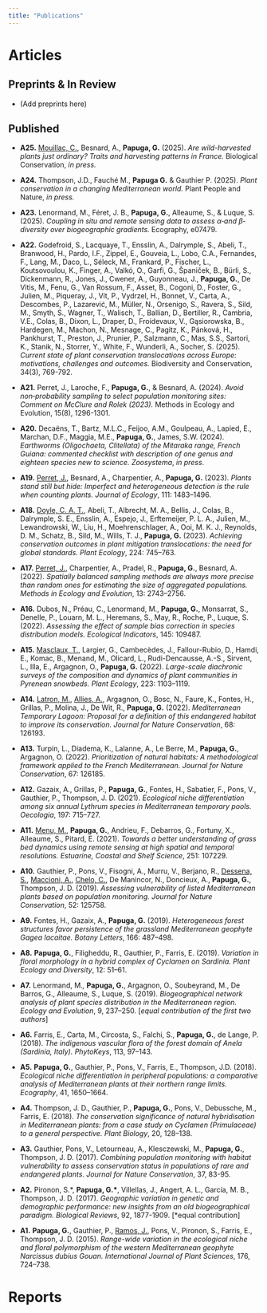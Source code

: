 ```yaml
---
title: "Publications"
---
```


# Articles

## Preprints & In Review

-   (Add preprints here)

## Published

-   **A25.** [Mouillac, C.]{.underline}, Besnard, A., **Papuga, G.** (2025). *Are wild-harvested plants just ordinary? Traits and harvesting patterns in France.* Biological Conservation, *in press.*

-   **A24.** Thompson, J.D., Fauché M., **Papuga G.** & Gauthier P. (2025). *Plant conservation in a changing Mediterranean world.* Plant People and Nature, *in press.*

-   **A23.** Lenormand, M., Féret, J. B., **Papuga, G.**, Alleaume, S., & Luque, S. (2025). *Coupling in situ and remote sensing data to assess α‐and β‐diversity over biogeographic gradients.* Ecography, e07479.

-   **A22.** Godefroid, S., Lacquaye, T., Ensslin, A., Dalrymple, S., Abeli, T., Branwood, H., Pardo, I.F., Zippel, E., Gouveia, L., Lobo, C.A., Fernandes, F., Lang, M., Daco, L., Séleck, M., Frankard, P., Fischer, L., Koutsovoulou, K., Finger, A., Valkó, O., Garfi, G., Španiček, B., Bürli, S., Dickenmann, R., Jones, J., Cwener, A., Guyonneau, J., **Papuga, G.**, De Vitis, M., Fenu, G., Van Rossum, F., Asset, B., Cogoni, D., Foster, G., Julien, M., Piqueray, J., Vít, P., Vydrzel, H., Bonnet, V., Carta, A., Descombes, P., Lazarević, M., Müller, N., Orsenigo, S., Ravera, S., Sild, M., Smyth, S., Wagner, T., Walisch, T., Ballian, D., Bertiller, R., Cambria, V.E., Colas, B., Dixon, L., Draper, D., Froidevaux, V., Gąsiorowska, B., Hardegen, M., Machon, N., Mesnage, C., Pagitz, K., Pánková, H., Pankhurst, T., Preston, J., Prunier, P., Salzmann, C., Mas, S.S., Sartori, K., Stanik, N., Storrer, Y., White, F., Wunderli, A., Socher, S. (2025). *Current state of plant conservation translocations across Europe: motivations, challenges and outcomes.* Biodiversity and Conservation, 34(3), 769-792.

-   **A21.** Perret, J., Laroche, F., **Papuga, G.**, & Besnard, A. (2024). *Avoid non‐probability sampling to select population monitoring sites: Comment on McClure and Rolek (2023).* Methods in Ecology and Evolution, 15(8), 1296-1301.

-   **A20.** Decaëns, T., Bartz, M.L.C., Feijoo, A.M., Goulpeau, A., Lapied, E., Marchan, D.F., Maggia, M.E., **Papuga, G.**, James, S.W. (2024). *Earthworms (Oligochaeta, Clitellata) of the Mitaraka range, French Guiana: commented checklist with description of one genus and eighteen species new to science.* *Zoosystema*, *in press*.

-   **A19.** [Perret, J.]{.underline}, Besnard, A., Charpentier, A., **Papuga, G.** (2023). *Plants stand still but hide: Imperfect and heterogeneous detection is the rule when counting plants.* *Journal of Ecology*, 111: 1483–1496.

-   **A18.** [Doyle, C. A. T.]{.underline}, Abeli, T., Albrecht, M. A., Bellis, J., Colas, B., Dalrymple, S. E., Ensslin, A., Espejo, J., Erftemeijer, P. L. A., Julien, M., Lewandrowski, W., Liu, H., Moehrenschlager, A., Ooi, M. K. J., Reynolds, D. M., Schatz, B., Sild, M., Wills, T. J., **Papuga, G.** (2023). *Achieving conservation outcomes in plant mitigation translocations: the need for global standards.* *Plant Ecology*, 224: 745–763.

-   **A17.** [Perret, J.]{.underline}, Charpentier, A., Pradel, R., **Papuga, G.**, Besnard, A. (2022). *Spatially balanced sampling methods are always more precise than random ones for estimating the size of aggregated populations.* *Methods in Ecology and Evolution*, 13: 2743–2756.

-   **A16.** Dubos, N., Préau, C., Lenormand, M., **Papuga, G.**, Monsarrat, S., Denelle, P., Louarn, M. L., Heremans, S., May, R., Roche, P., Luque, S. (2022). *Assessing the effect of sample bias correction in species distribution models.* *Ecological Indicators*, 145: 109487.

-   **A15.** [Masclaux, T.]{.underline}, Largier, G., Cambecèdes, J., Fallour-Rubio, D., Hamdi, E., Komac, B., Menand, M., Olicard, L., Rudi-Dencausse, A.-S., Sirvent, L., Illa, E., Argagnon, O., **Papuga, G.** (2022). *Large-scale diachronic surveys of the composition and dynamics of plant communities in Pyrenean snowbeds.* *Plant Ecology*, 223: 1103–1119.

-   **A14.** [Latron, M.]{.underline}, [Allies, A.]{.underline}, Argagnon, O., Bosc, N., Faure, K., Fontes, H., Grillas, P., Molina, J., De Wit, R., **Papuga, G.** (2022). *Mediterranean Temporary Lagoon: Proposal for a definition of this endangered habitat to improve its conservation.* *Journal for Nature Conservation*, 68: 126193.

-   **A13.** Turpin, L., Diadema, K., Lalanne, A., Le Berre, M., **Papuga, G.**, Argagnon, O. (2022). *Prioritization of natural habitats: A methodological framework applied to the French Mediterranean.* *Journal for Nature Conservation*, 67: 126185.

-   **A12.** Gazaix, A., Grillas, P., **Papuga, G.**, Fontes, H., Sabatier, F., Pons, V., Gauthier, P., Thompson, J. D. (2021). *Ecological niche differentiation among six annual Lythrum species in Mediterranean temporary pools.* *Oecologia*, 197: 715–727.

-   **A11.** [Menu, M.]{.underline}, **Papuga, G.**, Andrieu, F., Debarros, G., Fortuny, X., Alleaume, S., Pitard, E. (2021). *Towards a better understanding of grass bed dynamics using remote sensing at high spatial and temporal resolutions.* *Estuarine, Coastal and Shelf Science*, 251: 107229.

-   **A10.** Gauthier, P., Pons, V., Fisogni, A., Murru, V., Berjano, R., [Dessena, S.]{.underline}, [Maccioni, A.]{.underline}, [Chelo, C.]{.underline}, De Manincor, N., Doncieux, A., **Papuga, G.**, Thompson, J. D. (2019). *Assessing vulnerability of listed Mediterranean plants based on population monitoring.* *Journal for Nature Conservation*, 52: 125758.

-   **A9.** Fontes, H., Gazaix, A., **Papuga, G.** (2019). *Heterogeneous forest structures favor persistence of the grassland Mediterranean geophyte Gagea lacaitae.* *Botany Letters*, 166: 487–498.

-   **A8.** **Papuga, G.**, Filigheddu, R., Gauthier, P., Farris, E. (2019). *Variation in floral morphology in a hybrid complex of Cyclamen on Sardinia.* *Plant Ecology and Diversity*, 12: 51–61.

-   **A7.** Lenormand, M.*,* **Papuga, G.**, Argagnon, O., Soubeyrand, M., De Barros, G., Alleaume, S., Luque, S. (2019). *Biogeographical network analysis of plant species distribution in the Mediterranean region.* *Ecology and Evolution*, 9, 237–250. \[*equal contribution of the first two authors*\]

-   **A6.** Farris, E., Carta, M., Circosta, S., Falchi, S., **Papuga, G.**, de Lange, P. (2018). *The indigenous vascular flora of the forest domain of Anela (Sardinia, Italy).* *PhytoKeys*, 113, 97–143.

-   **A5.** **Papuga, G.**, Gauthier, P., Pons, V., Farris, E., Thompson, J.D. (2018). *Ecological niche differentiation in peripheral populations: a comparative analysis of Mediterranean plants at their northern range limits.* *Ecography*, 41, 1650–1664.

-   **A4.** Thompson, J. D., Gauthier, P., **Papuga, G.**, Pons, V., Debussche, M., Farris, E. (2018). *The conservation significance of natural hybridisation in Mediterranean plants: from a case study on Cyclamen (Primulaceae) to a general perspective.* *Plant Biology*, 20, 128–138.

-   **A3.** Gauthier, Pons, V., Letourneau, A., Klesczewski, M., **Papuga, G.**, Thompson, J. D. (2017). *Combining population monitoring with habitat vulnerability to assess conservation status in populations of rare and endangered plants*. *Journal for Nature Conservation*, 37, 83-95.

-   **A2.** Pironon, S.\*, **Papuga, G.\***, Villellas, J., Angert, A. L., García, M. B., Thompson, J. D. (2017). *Geographic variation in genetic and demographic performance: new insights from an old biogeographical paradigm.* *Biological Reviews*, 92, 1877-1909. \[\*equal contribution\]

-   **A1.** **Papuga, G.**, Gauthier, P., [Ramos, J.]{.underline}, Pons, V., Pironon, S., Farris, E., Thompson, J. D. (2015). *Range-wide variation in the ecological niche and floral polymorphism of the western Mediterranean geophyte Narcissus dubius Gouan.* *International Journal of Plant Sciences*, 176, 724–738.

# Reports
